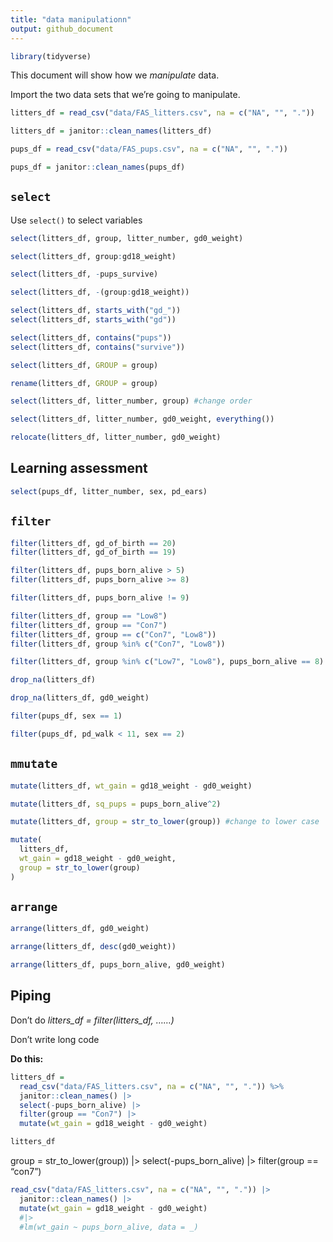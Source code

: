 ```yaml
---
title: "data manipulationn"
output: github_document
---
```


```r
library(tidyverse)
```

This document will show how we *manipulate* data.

Import the two data sets that we're going to manipulate.

```r
litters_df = read_csv("data/FAS_litters.csv", na = c("NA", "", "."))

litters_df = janitor::clean_names(litters_df)

pups_df = read_csv("data/FAS_pups.csv", na = c("NA", "", "."))

pups_df = janitor::clean_names(pups_df)
```

## `select`

Use `select()` to select variables

```r
select(litters_df, group, litter_number, gd0_weight)
```

```r
select(litters_df, group:gd18_weight)
```

```r
select(litters_df, -pups_survive)
```

```r
select(litters_df, -(group:gd18_weight))
```

```r
select(litters_df, starts_with("gd_"))
select(litters_df, starts_with("gd"))

select(litters_df, contains("pups"))
select(litters_df, contains("survive"))
```

```r
select(litters_df, GROUP = group)

rename(litters_df, GROUP = group)

select(litters_df, litter_number, group) #change order

select(litters_df, litter_number, gd0_weight, everything())

relocate(litters_df, litter_number, gd0_weight)
```

## Learning assessment

```r
select(pups_df, litter_number, sex, pd_ears)
```

## `filter`

```r
filter(litters_df, gd_of_birth == 20)
filter(litters_df, gd_of_birth == 19)
```

```r
filter(litters_df, pups_born_alive > 5)
filter(litters_df, pups_born_alive >= 8)
```

```r
filter(litters_df, pups_born_alive != 9)
```

```r
filter(litters_df, group == "Low8")
filter(litters_df, group == "Con7")
filter(litters_df, group == c("Con7", "Low8"))
filter(litters_df, group %in% c("Con7", "Low8"))
```

```r
filter(litters_df, group %in% c("Low7", "Low8"), pups_born_alive == 8)
```

```r
drop_na(litters_df)

drop_na(litters_df, gd0_weight)
```

```r
filter(pups_df, sex == 1)

filter(pups_df, pd_walk < 11, sex == 2)
```

## `mmutate`

```r
mutate(litters_df, wt_gain = gd18_weight - gd0_weight)

mutate(litters_df, sq_pups = pups_born_alive^2)

mutate(litters_df, group = str_to_lower(group)) #change to lower case

mutate(
  litters_df,
  wt_gain = gd18_weight - gd0_weight,
  group = str_to_lower(group)
)
```

## `arrange`

```r
arrange(litters_df, gd0_weight)

arrange(litters_df, desc(gd0_weight))

arrange(litters_df, pups_born_alive, gd0_weight)
```

## Piping

Don't do *litters_df = filter(litters_df, ......)*

Don't write long code

**Do this:**

```r
litters_df = 
  read_csv("data/FAS_litters.csv", na = c("NA", "", ".")) %>%
  janitor::clean_names() |>
  select(-pups_born_alive) |>
  filter(group == "Con7") |>
  mutate(wt_gain = gd18_weight - gd0_weight)

litters_df
```

group = str_to_lower(group)) |>
  select(-pups_born_alive) |>
  filter(group == "con7")

```r
read_csv("data/FAS_litters.csv", na = c("NA", "", ".")) |>
  janitor::clean_names() |>
  mutate(wt_gain = gd18_weight - gd0_weight) 
  #|> 
  #lm(wt_gain ~ pups_born_alive, data = _)
```






